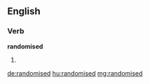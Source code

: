 ==English==

===Verb===
'''randomised'''

# {{past of|[[randomise]]}}

[[de:randomised]]
[[hu:randomised]]
[[mg:randomised]]